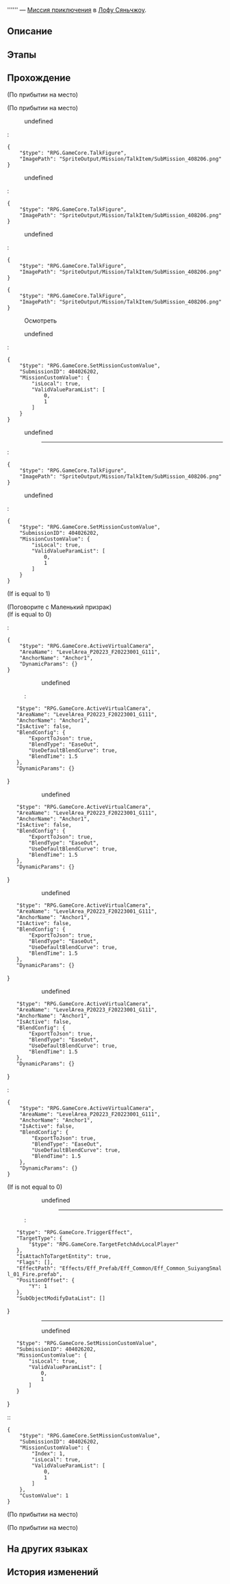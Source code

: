 {{Дополнить|Диалоги.}}
{{Миссия Инфобокс
|id              = 4040262
|Название        = 
|Изображение     = Миссия Освоения .png
|Тип             = Миссия приключения
|События         = 
|Глава           = 
|Условия         = Завершена [[Продолжение Освоения]] ''[[Прогулка по саду и прерванный сон]]''
|Персонажи       = Маленький призрак; Первопроходец
|СтартЛокация    = Сад безмятежности
|Мир             = Лофу Сяньчжоу
|Локации         = Сад безмятежности
|Предыдущая      = 
|Следующая       = 
|Награды         = Strale*10; Кредиты*8 000
}}
'''''' — [[Миссия приключения]] в [[Лофу Сяньчжоу]].

==Описание==
{{Описание|<!--официальное описание из Перекрёстка судеб-->}}

==Этапы==


==Прохождение==
{{Дополнить}}

;(По прибытии на место)

;(По прибытии на место)
<!--Unknown TalkSentence: 414262001-->
<!--Unknown TalkSentence: 414262002-->
:{{Диалог|Стрелка}} undefined
:<!--Unknown TalkSentence: 414262004-->
:<pre>{
	"$type": "RPG.GameCore.TalkFigure",
	"ImagePath": "SpriteOutput/Mission/TalkItem/SubMission_408206.png"
}</pre>
:<!--Unknown TalkSentence: 414262011-->
:<!--Unknown TalkSentence: 414262012-->
:{{Диалог|Стрелка}} undefined
:<!--Unknown TalkSentence: 414262006-->
:<!--Unknown TalkSentence: 414262007-->
:<pre>{
	"$type": "RPG.GameCore.TalkFigure",
	"ImagePath": "SpriteOutput/Mission/TalkItem/SubMission_408206.png"
}</pre>
:<!--Unknown TalkSentence: 414262011-->
:<!--Unknown TalkSentence: 414262012-->
:{{Диалог|Стрелка}} undefined
:<!--Unknown TalkSentence: 414262009-->
:<!--Unknown TalkSentence: 414262010-->
:<pre>{
	"$type": "RPG.GameCore.TalkFigure",
	"ImagePath": "SpriteOutput/Mission/TalkItem/SubMission_408206.png"
}</pre>
:<!--Unknown TalkSentence: 414262011-->
:<!--Unknown TalkSentence: 414262012-->
<!--Unknown TalkSentence: 414262004-->
<pre>{
	"$type": "RPG.GameCore.TalkFigure",
	"ImagePath": "SpriteOutput/Mission/TalkItem/SubMission_408206.png"
}</pre>
<!--Unknown TalkSentence: 414262011-->
<!--Unknown TalkSentence: 414262012-->

:{{Диалог|?}} Осмотреть
<!--Unknown TalkSentence: 414262038-->
:{{Диалог|Стрелка}} undefined
:<!--Unknown TalkSentence: 414262040-->
:<!--Unknown TalkSentence: 414262041-->
:<pre>{
	"$type": "RPG.GameCore.SetMissionCustomValue",
	"SubmissionID": 404026202,
	"MissionCustomValue": {
		"isLocal": true,
		"ValidValueParamList": [
			0,
			1
		]
	}
}</pre>
:{{Диалог|Стрелка}} undefined
:<!--Unknown TalkSentence: 414262043-->
:<!--Unknown TalkSentence: 414262044-->
:<!--Unknown TalkSentence: 414262045-->
::----
:<!--Unknown TalkSentence: 414262048-->
:<!--Unknown TalkSentence: 414262049-->
:<pre>{
	"$type": "RPG.GameCore.TalkFigure",
	"ImagePath": "SpriteOutput/Mission/TalkItem/SubMission_408206.png"
}</pre>
:<!--Unknown TalkSentence: 414262051-->
:{{Диалог|Выход}} undefined
:<!--Unknown TalkSentence: 414262047-->
:<pre>{
	"$type": "RPG.GameCore.SetMissionCustomValue",
	"SubmissionID": 404026202,
	"MissionCustomValue": {
		"isLocal": true,
		"ValidValueParamList": [
			0,
			1
		]
	}
}</pre>
;(If {{F|MissionCV-4040262-undefined}} is equal to 1)


;(Поговорите с Маленький призрак)
;(If {{F|MissionCV-4040262-1}} is equal to 0)
:<!--Unknown TalkSentence: 414262078-->
:<!--Unknown TalkSentence: 414262079-->
:<pre>{
	"$type": "RPG.GameCore.ActiveVirtualCamera",
	"AreaName": "LevelArea_P20223_F20223001_G111",
	"AnchorName": "Anchor1",
	"DynamicParams": {}
}</pre>
:<!--Unknown TalkSentence: 414262080-->
:<!--Unknown TalkSentence: 414262081-->
::{{Диалог|Стрелка}} undefined
::<!--Unknown TalkSentence: 414262083-->
::<pre>{
	"$type": "RPG.GameCore.ActiveVirtualCamera",
	"AreaName": "LevelArea_P20223_F20223001_G111",
	"AnchorName": "Anchor1",
	"IsActive": false,
	"BlendConfig": {
		"ExportToJson": true,
		"BlendType": "EaseOut",
		"UseDefaultBlendCurve": true,
		"BlendTime": 1.5
	},
	"DynamicParams": {}
}</pre>
::<!--Unknown TalkSentence: 414262091-->
::<!--Unknown TalkSentence: 414262092-->
::{{Диалог|Стрелка}} undefined
::<!--Unknown TalkSentence: 414262085-->
::<!--Unknown TalkSentence: 414262086-->
::<pre>{
	"$type": "RPG.GameCore.ActiveVirtualCamera",
	"AreaName": "LevelArea_P20223_F20223001_G111",
	"AnchorName": "Anchor1",
	"IsActive": false,
	"BlendConfig": {
		"ExportToJson": true,
		"BlendType": "EaseOut",
		"UseDefaultBlendCurve": true,
		"BlendTime": 1.5
	},
	"DynamicParams": {}
}</pre>
::<!--Unknown TalkSentence: 414262091-->
::<!--Unknown TalkSentence: 414262092-->
::{{Диалог|Стрелка}} undefined
::<!--Unknown TalkSentence: 414262088-->
::<pre>{
	"$type": "RPG.GameCore.ActiveVirtualCamera",
	"AreaName": "LevelArea_P20223_F20223001_G111",
	"AnchorName": "Anchor1",
	"IsActive": false,
	"BlendConfig": {
		"ExportToJson": true,
		"BlendType": "EaseOut",
		"UseDefaultBlendCurve": true,
		"BlendTime": 1.5
	},
	"DynamicParams": {}
}</pre>
::<!--Unknown TalkSentence: 414262091-->
::<!--Unknown TalkSentence: 414262092-->
::{{Диалог|Стрелка}} undefined
::<!--Unknown TalkSentence: 414262090-->
::<pre>{
	"$type": "RPG.GameCore.ActiveVirtualCamera",
	"AreaName": "LevelArea_P20223_F20223001_G111",
	"AnchorName": "Anchor1",
	"IsActive": false,
	"BlendConfig": {
		"ExportToJson": true,
		"BlendType": "EaseOut",
		"UseDefaultBlendCurve": true,
		"BlendTime": 1.5
	},
	"DynamicParams": {}
}</pre>
::<!--Unknown TalkSentence: 414262091-->
::<!--Unknown TalkSentence: 414262092-->
:<!--Unknown TalkSentence: 414262083-->
:<pre>{
	"$type": "RPG.GameCore.ActiveVirtualCamera",
	"AreaName": "LevelArea_P20223_F20223001_G111",
	"AnchorName": "Anchor1",
	"IsActive": false,
	"BlendConfig": {
		"ExportToJson": true,
		"BlendType": "EaseOut",
		"UseDefaultBlendCurve": true,
		"BlendTime": 1.5
	},
	"DynamicParams": {}
}</pre>
:<!--Unknown TalkSentence: 414262091-->
:<!--Unknown TalkSentence: 414262092-->
;(If {{F|MissionCV-4040262-1}} is not equal to 0)
:<!--Unknown TalkSentence: 414262105-->
:<!--Unknown TalkSentence: 414262106-->
:<!--Unknown TalkSentence: 414262107-->
::{{Диалог|Стрелка}} undefined
:::----
::<pre>{
	"$type": "RPG.GameCore.TriggerEffect",
	"TargetType": {
		"$type": "RPG.GameCore.TargetFetchAdvLocalPlayer"
	},
	"IsAttachToTargetEntity": true,
	"Flags": [],
	"EffectPath": "Effects/Eff_Prefab/Eff_Common/Eff_Common_SuiyangSmall_01_Fire.prefab",
	"PositionOffset": {
		"Y": 1
	},
	"SubObjectModifyDataList": []
}</pre>
:::----
::<!--Unknown TalkSentence: 414262109-->
::{{Диалог|Выход}} undefined
::<!--Unknown TalkSentence: 414262112-->
::<pre>{
	"$type": "RPG.GameCore.SetMissionCustomValue",
	"SubmissionID": 404026202,
	"MissionCustomValue": {
		"isLocal": true,
		"ValidValueParamList": [
			0,
			1
		]
	}
}</pre>
::<pre>{
	"$type": "RPG.GameCore.SetMissionCustomValue",
	"SubmissionID": 404026202,
	"MissionCustomValue": {
		"Index": 1,
		"isLocal": true,
		"ValidValueParamList": [
			0,
			1
		]
	},
	"CustomValue": 1
}</pre>


;(По прибытии на место)

;(По прибытии на место)
<!--Unknown TalkSentence: 414262114-->
{{Диалог Конец}}

==На других языках==
{{На других языках
|en   = 
|zhs  = 
|zht  = 
|ja   = 
|ko   = 
|es   = 
|fr   = 
|ru   = 
|th   = 
|vi   = 
|de   = 
|id   = 
|pt   = 
}}

==История изменений==
{{История изменений|2.7}}
